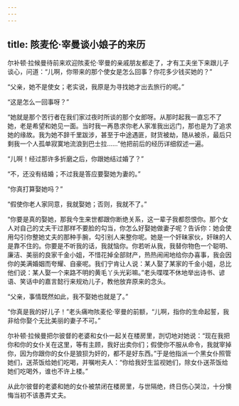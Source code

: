 ```yaml
---
---
---
```

title: 陔麦伦·宰曼谈小娘子的来历
---




尔补顿·拉候曼待前来欢迎陔麦伦·宰曼的亲戚朋友都走了，才有工夫坐下来跟儿子谈心，问道：“儿啊，你带来的那个使女是怎么回事？你花多少钱买她的？”

“父亲，她不是使女；老实说，我原是为寻找她才出去旅行的呢。”

“这是怎么一回事呀？”

“她就是那个苦行者在我们家过夜时所谈的那个女郎呀。从那时起我一直忘不了她，老是希望和她见一面。当时我一再恳求你老人家准我出远门，那也是为了追求她的缘故。我为她不辞千里跋涉，甚至于中途遇匪，财货被劫，随从被杀，最后只剩我一个人孤单寂寞地流浪到巴士拉……”他把前后的经历详细叙述一遍。

“儿啊！经过那许多折磨之后，你跟她结过婚了？”

“不，还没有结婚；不过我是答应要娶她为妻的。”

“你真打算娶她吗？”

“假使你老人家同意，我就娶她；否则，我就不了。”

“你要是真的娶她，那我今生来世都跟你断绝关系，这一辈子我都怨恨你。那个女人对自己的丈夫干过那样不要脸的勾当，你怎么好娶她做妻子呢？告诉你：她会使用勾引你整她丈夫的那种手腕，勾引别人来整你呢。她是一个奸昧家伙，奸昧的人是靠不住的。你要是不听我的话，我就恼你。你若听从我，我替你物色一个聪明、廉洁、美丽的良家千金小姐，不惜花掉全部财产，热热闹闹地给你办喜事，我会因你的美满婚姻而夸耀、自豪呢。我们宁肯让人说：某人娶了某家的千金小姐，总比他们说：某人娶一个来路不明的黄毛丫头光彩嘛。”老头喋喋不休地举出诗书、谚语、笑话中的嘉言懿行来规劝儿子，教他放弃原来的念头。

“父亲，事情既然如此，我不娶她也就是了。”

“你真是我的好儿子！”老头痛吻陔麦伦·宰曼的前额，“儿啊，指你的生命起誓，我非给你娶个无比美丽的妻子不可。”

尔补顿·拉候曼把尔彼督的老婆和女仆一起关在楼房里，剀切地对她说：“现在我把你和你的女仆关在这里，等有主顾，我好出卖你们；假使你不服从命令，我就宰掉你，因为你跟你的女仆是狼狈为奸的，都不是好东西。”于是他指派一个黑女仆照管她们，送茶饭给她们吃喝，并嘱咐夫人：“你给我好生监视她们，除女仆送茶饭给她们吃喝外，谁也不许上楼。”

从此尔彼督的老婆和她的女仆被禁闭在楼房里，与世隔绝，终日伤心哭泣，十分懊悔当初不该愚弄丈夫。